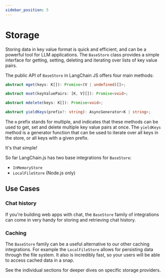 ```yaml
---
sidebar_position: 5
---
```


# Storage

Storing data in key value format is quick and efficient, and can be a powerful tool for LLM applications. The `BaseStore` class provides a simple interface for getting, setting, deleting and iterating over lists of key value pairs.

The public API of `BaseStore` in LangChain JS offers four main methods:

```typescript
abstract mget(keys: K[]): Promise<(V | undefined)[]>;

abstract mset(keyValuePairs: [K, V][]): Promise<void>;

abstract mdelete(keys: K[]): Promise<void>;

abstract yieldKeys(prefix?: string): AsyncGenerator<K | string>;
```

The `m` prefix stands for multiple, and indicates that these methods can be used to get, set and delete multiple key value pairs at once.
The `yieldKeys` method is a generator function that can be used to iterate over all keys in the store, or all keys with a given prefix.

It's that simple!

So far LangChain.js has two base integrations for `BaseStore`:

- `InMemoryStore`
- `LocalFileStore` (Node.js only)

## Use Cases

### Chat history

If you're building web apps with chat, the `BaseStore` family of integrations can come in very handy for storing and retrieving chat history.

### Caching

The `BaseStore` family can be a useful alternative to our other caching integrations.
For example the `LocalFileStore` allows for persisting data through the file system. It also is incredibly fast, so your users will be able to access cached data in a snap.

See the individual sections for deeper dives on specific storage providers.
